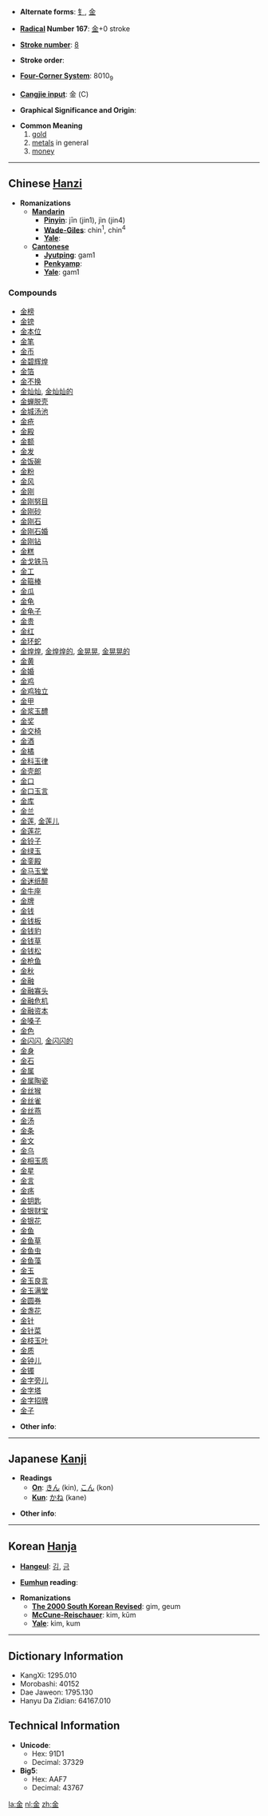 * '''Alternate forms''': [[钅]], [[金]]<!-- korean? -->

* '''[[Wiktionary:Chinese radical index| Radical]] Number 167''': [[Wiktionary:Chinese radical index 金|金]]+0 stroke

* '''[[Wiktionary:Chinese total strokes index|Stroke number]]''': [[Wiktionary:Chinese total strokes index 8|8]]

* '''Stroke order''': 

* '''[[Wiktionary:Chinese four corner index|Four-Corner System]]''': 8010<sub>9</sub>

* '''[[Wiktionary:Chinese Cangjie index|Cangjie input]]''': 金 (C)

* '''Graphical Significance and Origin''': 

* '''Common Meaning'''
*#[[gold]]
*# [[metal]]s in general
*# [[money]]

----

== Chinese [[Hanzi]] ==

* '''Romanizations'''
** '''[[Mandarin]]'''
*** '''[[Pinyin]]''': jīn (jin1), jìn (jin4)
*** '''[[Wade-Giles]]''': chin<sup>1</sup>, chin<sup>4</sup>
*** '''[[Yale]]''': 
** '''[[Cantonese]]'''
*** '''[[Jyutping]]''': gam1
*** '''[[Penkyamp]]''': 
*** '''[[Yale]]''': gam1

===Compounds===
*[[金榜]]
*[[金镑]]
*[[金本位]]
*[[金笔]]
*[[金币]]
*[[金碧辉煌]]
*[[金箔]]
*[[金不换]]
*[[金灿灿]], [[金灿灿的]]
*[[金蝉脱壳]]
*[[金城汤池]]
*[[金疮]]
*[[金殿]]
*[[金额]]
*[[金发]]
*[[金饭碗]]
*[[金粉]]
*[[金风]]
*[[金刚]]
*[[金刚努目]]
*[[金刚砂]]
*[[金刚石]]
*[[金刚石婚]]
*[[金刚钻]]
*[[金糕]]
*[[金戈铁马]]
*[[金工]]
*[[金箍棒]]
*[[金瓜]]
*[[金龟]]
*[[金龟子]]
*[[金贵]]
*[[金红]]
*[[金环蛇]]
*[[金煌煌]], [[金煌煌的]], [[金晃晃]], [[金晃晃的]]
*[[金黄]]
*[[金婚]]
*[[金鸡]]
*[[金鸡独立]]
*[[金甲]]
*[[金浆玉醴]]
*[[金奖]]
*[[金交椅]]
*[[金酒]]
*[[金橘]]
*[[金科玉律]]
*[[金壳郎]]
*[[金口]]
*[[金口玉言]]
*[[金库]]
*[[金兰]]
*[[金莲]], [[金莲儿]]
*[[金莲花]]
*[[金铃子]]
*[[金绿玉]]
*[[金銮殿]]
*[[金马玉堂]]
*[[金迷纸醉]]
*[[金牛座]]
*[[金牌]]
*[[金钱]]
*[[金钱板]]
*[[金钱豹]]
*[[金钱草]]
*[[金钱松]]
*[[金枪鱼]]
*[[金秋]]
*[[金融]]
*[[金融寡头]]
*[[金融危机]]
*[[金融资本]]
*[[金嗓子]]
*[[金色]]
*[[金闪闪]], [[金闪闪的]]
*[[金身]]
*[[金石]]
*[[金属]]
*[[金属陶瓷]]
*[[金丝猴]]
*[[金丝雀]]
*[[金丝燕]]
*[[金汤]]
*[[金条]]
*[[金文]]
*[[金乌]]
*[[金相玉质]]
*[[金星]]
*[[金言]]
*[[金疡]]
*[[金钥匙]]
*[[金银财宝]]
*[[金银花]]
*[[金鱼]]
*[[金鱼草]]
*[[金鱼虫]]
*[[金鱼藻]]
*[[金玉]]
*[[金玉良言]]
*[[金玉满堂]]
*[[金圆券]]
*[[金盏花]]
*[[金针]]
*[[金针菜]]
*[[金枝玉叶]]
*[[金质]]
*[[金钟儿]]
*[[金镯]]
*[[金字旁儿]]
*[[金字塔]]
*[[金字招牌]]
*[[金子]]

* '''Other info''': 

----

== Japanese [[Kanji]] ==

* '''Readings'''
** '''[[On]]''': [[きん]] (kin), [[こん]] (kon)
** '''[[Kun]]''': [[かね]] (kane)

* '''Other info''':  

----

== Korean [[Hanja]] ==

* '''[[Hangeul]]''': [[김]], [[금]]

* '''[[Eumhun]] reading''': 

* '''Romanizations'''
** '''[[The 2000 South Korean Revised Romanization|The 2000 South Korean Revised]]''': gim, geum
** '''[[McCune-Reischauer]]''': kim, kŭm
** '''[[Yale]]''': kim, kum

----

== Dictionary Information ==

* KangXi: 1295.010
* Morobashi: 40152
* Dae Jaweon: 1795.130
* Hanyu Da Zidian: 64167.010

== Technical Information ==

* '''Unicode''':
** Hex: 91D1
** Decimal: 37329
* '''Big5''':
** Hex: AAF7
** Decimal: 43767

[[la:金]]
[[nl:金]]
[[zh:金]]
